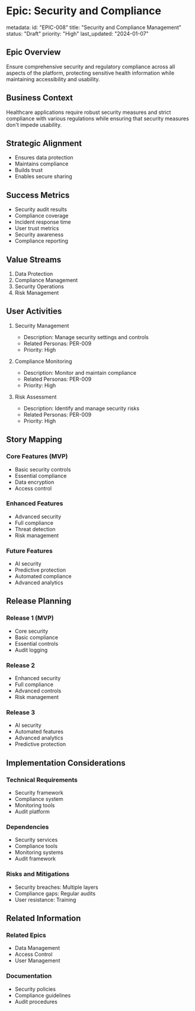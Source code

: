 # Epic: Security and Compliance

metadata:
  id: "EPIC-008"
  title: "Security and Compliance Management"
  status: "Draft"
  priority: "High"
  last_updated: "2024-01-07"

## Epic Overview
Ensure comprehensive security and regulatory compliance across all aspects of the platform, protecting sensitive health information while maintaining accessibility and usability.

## Business Context
Healthcare applications require robust security measures and strict compliance with various regulations while ensuring that security measures don't impede usability.

## Strategic Alignment
- Ensures data protection
- Maintains compliance
- Builds trust
- Enables secure sharing

## Success Metrics
- Security audit results
- Compliance coverage
- Incident response time
- User trust metrics
- Security awareness
- Compliance reporting

## Value Streams
1. Data Protection
2. Compliance Management
3. Security Operations
4. Risk Management

## User Activities
1. Security Management
   - Description: Manage security settings and controls
   - Related Personas: PER-009
   - Priority: High

2. Compliance Monitoring
   - Description: Monitor and maintain compliance
   - Related Personas: PER-009
   - Priority: High

3. Risk Assessment
   - Description: Identify and manage security risks
   - Related Personas: PER-009
   - Priority: High

## Story Mapping
### Core Features (MVP)
- Basic security controls
- Essential compliance
- Data encryption
- Access control

### Enhanced Features
- Advanced security
- Full compliance
- Threat detection
- Risk management

### Future Features
- AI security
- Predictive protection
- Automated compliance
- Advanced analytics

## Release Planning
### Release 1 (MVP)
- Core security
- Basic compliance
- Essential controls
- Audit logging

### Release 2
- Enhanced security
- Full compliance
- Advanced controls
- Risk management

### Release 3
- AI security
- Automated features
- Advanced analytics
- Predictive protection

## Implementation Considerations
### Technical Requirements
- Security framework
- Compliance system
- Monitoring tools
- Audit platform

### Dependencies
- Security services
- Compliance tools
- Monitoring systems
- Audit framework

### Risks and Mitigations
- Security breaches: Multiple layers
- Compliance gaps: Regular audits
- User resistance: Training

## Related Information
### Related Epics
- Data Management
- Access Control
- User Management

### Documentation
- Security policies
- Compliance guidelines
- Audit procedures
